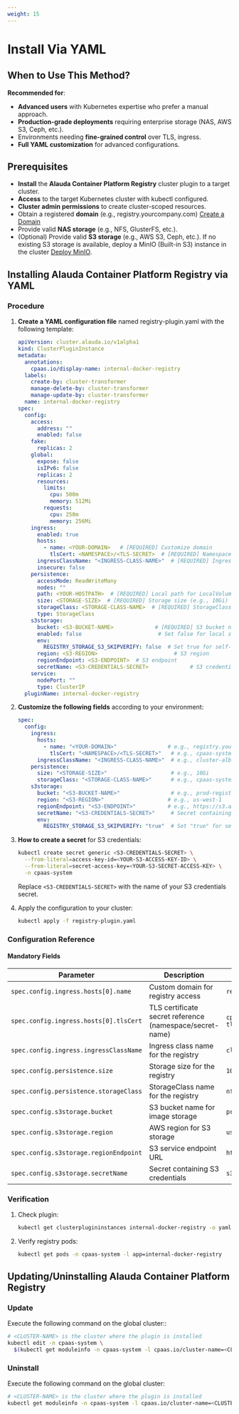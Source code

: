 ```yaml
---
weight: 15
---
```


# Install Via YAML

## When to Use This Method?

**Recommended for**:

* **Advanced users** with Kubernetes expertise who prefer a manual approach.
* **Production-grade deployments** requiring enterprise storage (NAS, AWS S3, Ceph, etc.).
* Environments needing **fine-grained control** over TLS, ingress.
* **Full YAML customization** for advanced configurations.

## Prerequisites

* **Install** the **Alauda Container Platform Registry** cluster plugin to a target cluster.
* **Access** to the target Kubernetes cluster with kubectl configured.
* **Cluster admin permissions** to create cluster-scoped resources.
* Obtain a registered **domain** (e.g., registry.yourcompany.com) [Create a Domain](/configure/networking/functions/create_domain.mdx)
* Provide valid **NAS storage** (e.g., NFS, GlusterFS, etc.).
* (Optional) Provide valid **S3 storage** (e.g., AWS S3, Ceph, etc.). If no existing S3 storage is available, deploy a MinIO (Built-in S3) instance in the cluster [Deploy MinIO](/storage/storagesystem_minio/installation.mdx).

## Installing Alauda Container Platform Registry via YAML

### Procedure

1. **Create a YAML configuration file** named registry-plugin.yaml with the following template:

   ```yaml
   apiVersion: cluster.alauda.io/v1alpha1
   kind: ClusterPluginInstance
   metadata:
     annotations:
       cpaas.io/display-name: internal-docker-registry
     labels:
       create-by: cluster-transformer
       manage-delete-by: cluster-transformer
       manage-update-by: cluster-transformer
     name: internal-docker-registry
   spec:
     config:
       access:
         address: ""
         enabled: false
       fake:
         replicas: 2
       global:
         expose: false
         isIPv6: false
         replicas: 2
         resources:
           limits:
             cpu: 500m
             memory: 512Mi
           requests:
             cpu: 250m
             memory: 256Mi
       ingress:
         enabled: true
         hosts:
           - name: <YOUR-DOMAIN>   # [REQUIRED] Customize domain
             tlsCert: <NAMESPACE>/<TLS-SECRET>  # [REQUIRED] Namespace/SecretName
         ingressClassName: "<INGRESS-CLASS-NAME>"  # [REQUIRED] IngressClassName
         insecure: false
       persistence:
         accessMode: ReadWriteMany
         nodes: ""
         path: <YOUR-HOSTPATH>  # [REQUIRED] Local path for LocalVolume
         size: <STORAGE-SIZE>  # [REQUIRED] Storage size (e.g., 10Gi)
         storageClass: <STORAGE-CLASS-NAME>  # [REQUIRED] StorageClass name
         type: StorageClass
       s3storage:
         bucket: <S3-BUCKET-NAME>             # [REQUIRED] S3 bucket name
         enabled: false                        # Set false for local storage
         env:
           REGISTRY_STORAGE_S3_SKIPVERIFY: false  # Set true for self-signed certs
         region: <S3-REGION>                        # S3 region
         regionEndpoint: <S3-ENDPOINT>  # S3 endpoint
         secretName: <S3-CREDENTIALS-SECRET>             # S3 credentials Secret
       service:
         nodePort: ""
         type: ClusterIP
     pluginName: internal-docker-registry
   ```

2. **Customize the following fields** according to your environment:

   ```yaml
   spec:
     config:
       ingress:
         hosts:
           - name: "<YOUR-DOMAIN>"                # e.g., registry.your-company.com
             tlsCert: "<NAMESPACE>/<TLS-SECRET>"   # e.g., cpaas-system/tls-secret
         ingressClassName: "<INGRESS-CLASS-NAME>"  # e.g., cluster-alb-1
       persistence:
         size: "<STORAGE-SIZE>"                    # e.g., 10Gi
         storageClass: "<STORAGE-CLASS-NAME>"      # e.g., cpaas-system-storage
       s3storage:
         bucket: "<S3-BUCKET-NAME>"                # e.g., prod-registry
         region: "<S3-REGION>"                    # e.g., us-west-1
         regionEndpoint: "<S3-ENDPOINT>"          # e.g., https://s3.amazonaws.com
         secretName: "<S3-CREDENTIALS-SECRET>"     # Secret containing AWS_ACCESS_KEY_ID/AWS_SECRET_ACCESS_KEY
         env:
           REGISTRY_STORAGE_S3_SKIPVERIFY: "true"  # Set "true" for self-signed certs
   ```

3. **How to create a secret** for S3 credentials:

   ```bash
   kubectl create secret generic <S3-CREDENTIALS-SECRET> \
     --from-literal=access-key-id=<YOUR-S3-ACCESS-KEY-ID> \
     --from-literal=secret-access-key=<YOUR-S3-SECRET-ACCESS-KEY> \
     -n cpaas-system
   ```

   Replace `<S3-CREDENTIALS-SECRET>` with the name of your S3 credentials secret.

4. Apply the configuration to your cluster:

   ```bash
   kubectl apply -f registry-plugin.yaml
   ```

### Configuration Reference

#### Mandatory Fields

| Parameter                              | Description                                              | Example Value               |
| -------------------------------------- | -------------------------------------------------------- | --------------------------- |
| `spec.config.ingress.hosts[0].name`    | Custom domain for registry access                        | `registry.yourcompany.com`  |
| `spec.config.ingress.hosts[0].tlsCert` | TLS certificate secret reference (namespace/secret-name) | `cpaas-system/registry-tls` |
| `spec.config.ingress.ingressClassName` | Ingress class name for the registry                      | `cluster-alb-1`             |
| `spec.config.persistence.size`         | Storage size for the registry                            | `10Gi`                      |
| `spec.config.persistence.storageClass` | StorageClass name for the registry                       | `nfs-storage-sc`            |
| `spec.config.s3storage.bucket`         | S3 bucket name for image storage                         | `prod-image-store`          |
| `spec.config.s3storage.region`         | AWS region for S3 storage                                | `us-west-1`                 |
| `spec.config.s3storage.regionEndpoint` | S3 service endpoint URL                                  | `https://s3.amazonaws.com`  |
| `spec.config.s3storage.secretName`     | Secret containing S3 credentials                         | `s3-access-keys`            |

### Verification

1. Check plugin:

    ```bash
    kubectl get clusterplugininstances internal-docker-registry -o yaml
    ```

2. Verify registry pods:

    ```bash
    kubectl get pods -n cpaas-system -l app=internal-docker-registry
    ```

## Updating/Uninstalling Alauda Container Platform Registry

### Update

Execute the following command on the global cluster::

```bash
# <CLUSTER-NAME> is the cluster where the plugin is installed
kubectl edit -n cpaas-system \
  $(kubectl get moduleinfo -n cpaas-system -l cpaas.io/cluster-name=<CLUSTER-NAME>,cpaas.io/module-name=internal-docker-registry -o name)
```

### Uninstall

Execute the following command on the global cluster:

```bash
# <CLUSTER-NAME> is the cluster where the plugin is installed
kubectl get moduleinfo -n cpaas-system -l cpaas.io/cluster-name=<CLUSTER-NAME>,cpaas.io/module-name=internal-docker-registry -o name | xargs kubectl delete -n cpaas-system
```

